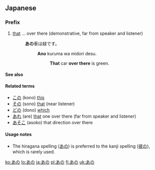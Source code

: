 ==Japanese==

===Prefix===
{{ja-pos|h|prefix|kanji=彼の|rom=ano}}

# [[that]] ... over there (demonstrative, far from speaker and listener)
#: '''あの'''車は緑です。
#:: '''Ano''' kuruma wa midori desu.
#::: '''That''' car '''over there''' is green.

====See also====
{{Japanese demonstratives}}

====Related terms====
* [[この]] (kono) [[this]]
* [[その]] (sono) [[that]] (near listener)
* [[どの]] (dono) [[which]]
* [[あれ]] (are) [[that]] one over there (far from speaker and listener)
* [[あそこ]] (asoko) that direction over there

====Usage notes====
* The hiragana spelling ([[あの]]) is preferred to the kanji spelling ([[彼の]]), which is rarely used.

[[ko:あの]]
[[lo:あの]]
[[ja:あの]]
[[pl:あの]]
[[fi:あの]]
[[uk:あの]]
